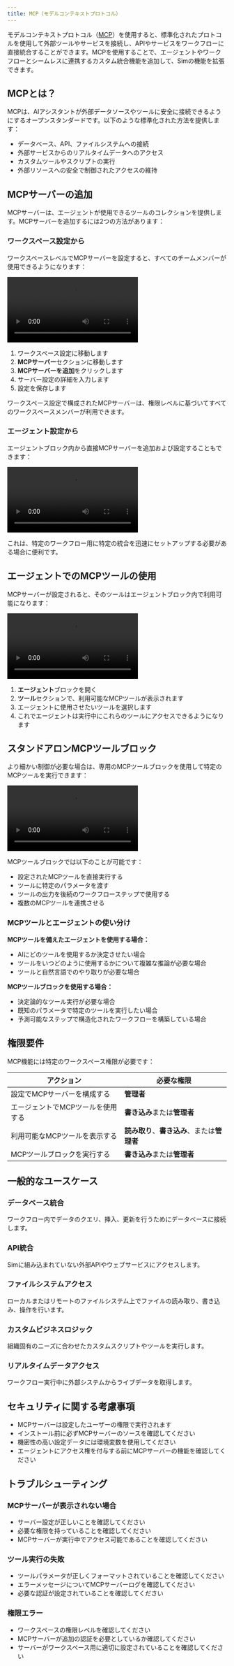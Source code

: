 ```yaml
---
title: MCP（モデルコンテキストプロトコル）
---
```



モデルコンテキストプロトコル（[MCP](https://modelcontextprotocol.com/)）を使用すると、標準化されたプロトコルを使用して外部ツールやサービスを接続し、APIやサービスをワークフローに直接統合することができます。MCPを使用することで、エージェントやワークフローとシームレスに連携するカスタム統合機能を追加して、Simの機能を拡張できます。

## MCPとは？

MCPは、AIアシスタントが外部データソースやツールに安全に接続できるようにするオープンスタンダードです。以下のような標準化された方法を提供します：

- データベース、API、ファイルシステムへの接続
- 外部サービスからのリアルタイムデータへのアクセス
- カスタムツールやスクリプトの実行
- 外部リソースへの安全で制御されたアクセスの維持

## MCPサーバーの追加

MCPサーバーは、エージェントが使用できるツールのコレクションを提供します。MCPサーバーを追加するには2つの方法があります：

### ワークスペース設定から

ワークスペースレベルでMCPサーバーを設定すると、すべてのチームメンバーが使用できるようになります：

<div className="mx-auto w-full overflow-hidden rounded-lg">
  <Video src="mcp-1.mp4" width={700} height={450} />
</div>

1. ワークスペース設定に移動します
2. **MCPサーバー**セクションに移動します
3. **MCPサーバーを追加**をクリックします
4. サーバー設定の詳細を入力します
5. 設定を保存します

<Callout type="info">
ワークスペース設定で構成されたMCPサーバーは、権限レベルに基づいてすべてのワークスペースメンバーが利用できます。
</Callout>

### エージェント設定から

エージェントブロック内から直接MCPサーバーを追加および設定することもできます：

<div className="mx-auto w-full overflow-hidden rounded-lg">
  <Video src="mcp-2.mp4" width={700} height={450} />
</div>

これは、特定のワークフロー用に特定の統合を迅速にセットアップする必要がある場合に便利です。

## エージェントでのMCPツールの使用

MCPサーバーが設定されると、そのツールはエージェントブロック内で利用可能になります：

<div className="mx-auto w-full overflow-hidden rounded-lg">
  <Video src="mcp-3.mp4" width={700} height={450} />
</div>

1. **エージェント**ブロックを開く
2. **ツール**セクションで、利用可能なMCPツールが表示されます
3. エージェントに使用させたいツールを選択します
4. これでエージェントは実行中にこれらのツールにアクセスできるようになります

## スタンドアロンMCPツールブロック

より細かい制御が必要な場合は、専用のMCPツールブロックを使用して特定のMCPツールを実行できます：

<div className="mx-auto w-full overflow-hidden rounded-lg">
  <Video src="mcp-4.mp4" width={700} height={450} />
</div>

MCPツールブロックでは以下のことが可能です：
- 設定されたMCPツールを直接実行する
- ツールに特定のパラメータを渡す
- ツールの出力を後続のワークフローステップで使用する
- 複数のMCPツールを連携させる

### MCPツールとエージェントの使い分け

**MCPツールを備えたエージェントを使用する場合：**
- AIにどのツールを使用するか決定させたい場合
- ツールをいつどのように使用するかについて複雑な推論が必要な場合
- ツールと自然言語でのやり取りが必要な場合

**MCPツールブロックを使用する場合：**
- 決定論的なツール実行が必要な場合
- 既知のパラメータで特定のツールを実行したい場合
- 予測可能なステップで構造化されたワークフローを構築している場合

## 権限要件

MCP機能には特定のワークスペース権限が必要です：

| アクション | 必要な権限 |
|--------|-------------------|
| 設定でMCPサーバーを構成する | **管理者** |
| エージェントでMCPツールを使用する | **書き込み**または**管理者** |
| 利用可能なMCPツールを表示する | **読み取り**、**書き込み**、または**管理者** |
| MCPツールブロックを実行する | **書き込み**または**管理者** |

## 一般的なユースケース

### データベース統合
ワークフロー内でデータのクエリ、挿入、更新を行うためにデータベースに接続します。

### API統合
Simに組み込まれていない外部APIやウェブサービスにアクセスします。

### ファイルシステムアクセス
ローカルまたはリモートのファイルシステム上でファイルの読み取り、書き込み、操作を行います。

### カスタムビジネスロジック
組織固有のニーズに合わせたカスタムスクリプトやツールを実行します。

### リアルタイムデータアクセス
ワークフロー実行中に外部システムからライブデータを取得します。

## セキュリティに関する考慮事項

- MCPサーバーは設定したユーザーの権限で実行されます
- インストール前に必ずMCPサーバーのソースを確認してください
- 機密性の高い設定データには環境変数を使用してください
- エージェントにアクセス権を付与する前にMCPサーバーの機能を確認してください

## トラブルシューティング

### MCPサーバーが表示されない場合
- サーバー設定が正しいことを確認してください
- 必要な権限を持っていることを確認してください
- MCPサーバーが実行中でアクセス可能であることを確認してください

### ツール実行の失敗
- ツールパラメータが正しくフォーマットされていることを確認してください
- エラーメッセージについてMCPサーバーログを確認してください
- 必要な認証が設定されていることを確認してください

### 権限エラー
- ワークスペースの権限レベルを確認してください
- MCPサーバーが追加の認証を必要としているか確認してください
- サーバーがワークスペース用に適切に設定されていることを確認してください